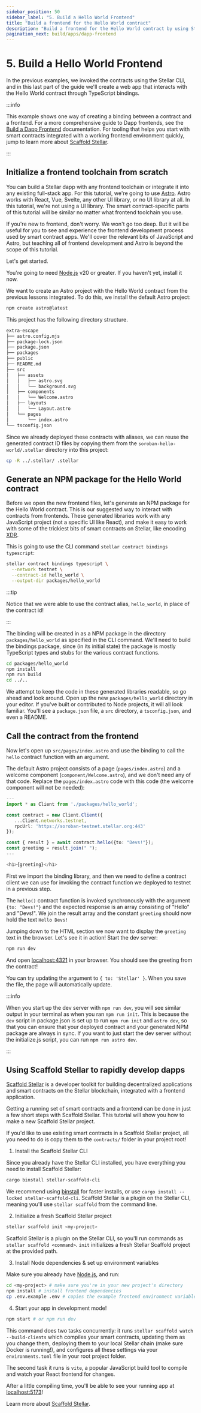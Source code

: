 ```yaml
---
sidebar_position: 50
sidebar_label: "5. Build a Hello World Frontend"
title: "Build a frontend for the Hello World contract"
description: "Build a frontend for the Hello World contract by using Stellar CLI to generate TypeScript bindings."
pagination_next: build/apps/dapp-frontend
---
```


# 5. Build a Hello World Frontend

In the previous examples, we invoked the contracts using the Stellar CLI, and in this last part of the guide we'll create a web app that interacts with the Hello World contract through TypeScript bindings.

:::info

This example shows one way of creating a binding between a contract and a frontend. For a more comprehensive guide to Dapp frontends, see the [Build a Dapp Frontend](../../apps/dapp-frontend.mdx) documentation. For tooling that helps you start with smart contracts integrated with a working frontend environment quickly, jump to learn more about [Scaffold Stellar](#using-scaffold-stellar-to-rapidly-develop-dapps).

:::

## Initialize a frontend toolchain from scratch

You can build a Stellar dapp with any frontend toolchain or integrate it into any existing full-stack app. For this tutorial, we're going to use [Astro](https://astro.build/). Astro works with React, Vue, Svelte, any other UI library, or no UI library at all. In this tutorial, we're not using a UI library. The smart contract-specific parts of this tutorial will be similar no matter what frontend toolchain you use.

If you're new to frontend, don't worry. We won't go too deep. But it will be useful for you to see and experience the frontend development process used by smart contract apps. We'll cover the relevant bits of JavaScript and Astro, but teaching all of frontend development and Astro is beyond the scope of this tutorial.

Let's get started.

You're going to need [Node.js](https://nodejs.org/en/download/package-manager/) v20 or greater. If you haven't yet, install it now.

We want to create an Astro project with the Hello World contract from the previous lessons integrated. To do this, we install the default Astro project:

```sh
npm create astro@latest
```

This project has the following directory structure.

```sh
extra-escape
├── astro.config.mjs
├── package-lock.json
├── package.json
├── packages
├── public
├── README.md
├── src
│   ├── assets
│   │   ├── astro.svg
│   │   └── background.svg
│   ├── components
│   │   └── Welcome.astro
│   ├── layouts
│   │   └── Layout.astro
│   └── pages
│       └── index.astro
└── tsconfig.json
```

Since we already deployed these contracts with aliases, we can reuse the generated contract ID files by copying them from the `soroban-hello-world/.stellar` directory into this project:

```sh
cp -R ../.stellar/ .stellar
```

## Generate an NPM package for the Hello World contract

Before we open the new frontend files, let's generate an NPM package for the Hello World contract. This is our suggested way to interact with contracts from frontends. These generated libraries work with any JavaScript project (not a specific UI like React), and make it easy to work with some of the trickiest bits of smart contracts on Stellar, like encoding [XDR](../../../learn/fundamentals/contract-development/types/fully-typed-contracts.mdx).

This is going to use the CLI command `stellar contract bindings typescript`:

```sh
stellar contract bindings typescript \
  --network testnet \
  --contract-id hello_world \
  --output-dir packages/hello_world
```

:::tip

Notice that we were able to use the contract alias, `hello_world`, in place of the contract id!

:::

The binding will be created in as a NPM package in the directory `packages/hello_world` as specified in the CLI command. We'll need to build the bindings package, since (in its initial state) the package is mostly TypeScript types and stubs for the various contract functions.

```sh
cd packages/hello_world
npm install
npm run build
cd ../..
```

We attempt to keep the code in these generated libraries readable, so go ahead and look around. Open up the new `packages/hello_world` directory in your editor. If you've built or contributed to Node projects, it will all look familiar. You'll see a `package.json` file, a `src` directory, a `tsconfig.json`, and even a README.

## Call the contract from the frontend

Now let's open up `src/pages/index.astro` and use the binding to call the `hello` contract function with an argument.

The default Astro project consists of a page (`pages/index.astro`) and a welcome component (`component/Welcome.astro`), and we don't need any of that code. Replace the `pages/index.astro` code with this code (the welcome component will not be needed):

```ts title="src/pages/index.astro"
---
import * as Client from './packages/hello_world';

const contract = new Client.Client({
   ...Client.networks.testnet,
   rpcUrl: 'https://soroban-testnet.stellar.org:443'
});

const { result } = await contract.hello({to: "Devs!"});
const greeting = result.join(" ");
---

<h1>{greeting}</h1>
```

First we import the binding library, and then we need to define a contract client we can use for invoking the contract function we deployed to testnet in a previous step.

The `hello()` contract function is invoked synchronously with the argument `{to: "Devs!"}` and the expected response is an array consisting of "Hello" and "Devs!". We join the result array and the constant `greeting` should now hold the text `Hello Devs!`

Jumping down to the HTML section we now want to display the `greeting` text in the browser. Let's see it in action! Start the dev server:

```sh
npm run dev
```

And open [localhost:4321](http://localhost:4321) in your browser. You should see the greeting from the contract!

You can try updating the argument to `{ to: 'Stellar' }`. When you save the file, the page will automatically update.

:::info

When you start up the dev server with `npm run dev`, you will see similar output in your terminal as when you ran `npm run init`. This is because the `dev` script in package.json is set up to run `npm run init` and `astro dev`, so that you can ensure that your deployed contract and your generated NPM package are always in sync. If you want to just start the dev server without the initialize.js script, you can run `npm run astro dev`.

:::

## Using Scaffold Stellar to rapidly develop dapps

[Scaffold Stellar](../../../tools/scaffold-stellar.mdx) is a developer toolkit for building decentralized applications and smart contracts on the Stellar blockchain, integrated with a frontend application.

Getting a running set of smart contracts and a frontend can be done in just a few short steps with Scaffold Stellar. This tutorial will show you how to make a new Scaffold Stellar project.

If you'd like to use existing smart contracts in a Scaffold Stellar project, all you need to do is copy them to the `contracts/` folder in your project root!

1. Install the Scaffold Stellar CLI

Since you already have the Stellar CLI installed, you have everything you need to install Scaffold Stellar:

```sh
cargo binstall stellar-scaffold-cli
```

We recommend using [binstall](https://crates.io/crates/cargo-binstall) for faster installs, or use `cargo install --locked stellar-scaffold-cli`. Scaffold Stellar is a plugin on the Stellar CLI, meaning you'll use `stellar scaffold` from the command line.

2. Initialize a fresh Scaffold Stellar project

```sh
stellar scaffold init <my-project>
```

Scaffold Stellar is a plugin on the Stellar CLI, so you'll run commands as `stellar scaffold <command>`. `init` initializes a fresh Stellar Scaffold project at the provided path.

3. Install Node dependencies & set up environment variables

Make sure you already have [Node.js](https://nodejs.org/en/download/package-manager/), and run:

```sh
cd <my-project> # make sure you're in your new project's directory
npm install # install frontend dependencies
cp .env.example .env # copies the example frontend environment variable file to your own copy
```

4. Start your app in development mode!

```sh
npm start # or npm run dev
```

This command does two tasks concurrently: it runs `stellar scaffold watch --build-clients` which compiles your smart contracts, updating them as you change them, deploying them to your local Stellar chain (make sure Docker is running!), and configures all these settings via your `environments.toml` file in your root project folder.

The second task it runs is `vite`, a popular JavaScript build tool to compile and watch your React frontend for changes.

After a little compiling time, you'll be able to see your running app at [localhost:5173](http://localhost:5173)!

Learn more about [Scaffold Stellar](../../../tools/scaffold-stellar.mdx).
